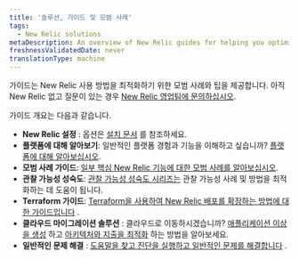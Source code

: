 ```yaml
---
title: '솔루션, 가이드 및 모범 사례'
tags:
  - New Relic solutions
metaDescription: An overview of New Relic guides for helping you optimize your monitoring and observability practices.
freshnessValidatedDate: never
translationType: machine
---
```


가이드는 New Relic 사용 방법을 최적화하기 위한 모범 사례와 팁을 제공합니다. 아직 New Relic 없고 질문이 있는 경우 [New Relic 영업팀에 문의하십시오](https://newrelic.com/contact-sales).

가이드 개요는 다음과 같습니다.

* **New Relic 설정** : 옵션은 [설치 문서](/docs/new-relic-solutions/new-relic-one/install-configure/install-new-relic) 를 참조하세요.
* **플랫폼에 대해 알아보기**: 일반적인 플랫폼 경험과 기능을 이해하고 싶습니까? [플랫폼에 대해 알아보십시오](/docs/new-relic-solutions/new-relic-one/introduction-new-relic-one).
* **모범 사례 가이드**: [일부 핵심 New Relic 기능에 대한 모범 사례를 알아보십시오](/docs/new-relic-solutions/best-practices-guides/full-stack-observability/overview-best-practices).
* **관찰 가능성 성숙도**: [관찰 가능성 성숙도 시리즈는](/docs/new-relic-solutions/observability-maturity/introduction) 관찰 가능성 사례 및 방법을 최적화하는 데 도움이 됩니다.
* **Terraform 가이드**: [Terraform을 사용하여 New Relic 배포를 확장하는 방법에 대한 가이드입니다](/docs/more-integrations/terraform/terraform-intro) .
* **클라우드 마이그레이션 솔루션** : 클라우드로 이동하시겠습니까? [애플리케이션 이상을 생성](/docs/new-relic-solutions/new-relic-solutions/create-application-baselines) 하고 [아키텍처와 지출을 최적화](/docs/new-relic-solutions/new-relic-solutions/optimize-cloud-architecture-spend-continuously-improve-your-modern-cloud-environment) 하는 방법을 알아보세요.
* **일반적인 문제 해결** : [도움말을 찾고 진단을 실행하고 일반적인 문제를 해결합니다](/docs/new-relic-solutions/solve-common-issues/find-help-use-support-portal) .